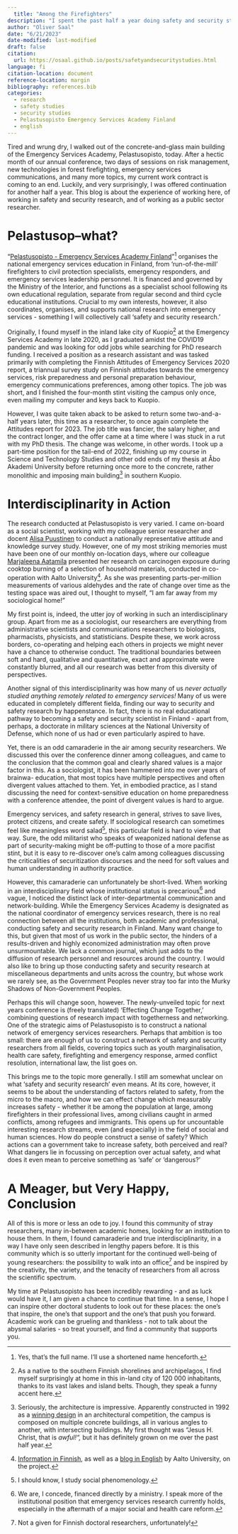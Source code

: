 ```yaml
---
  title: "Among the Firefighters"
description: "I spent the past half a year doing safety and security studies research. This blog is about that experience."
author: "Oliver Saal"
date: "6/21/2023"
date-modified: last-modified
draft: false
citation:
  url: https://osaal.github.io/posts/safetyandsecuritystudies.html
language: fi
citation-location: document
reference-location: margin
bibliography: references.bib
categories:
  - research
  - safety studies
  - security studies
  - Pelastusopisto Emergency Services Academy Finland
  - english
---
```


Tired and wrung dry, I walked out of the concrete-and-glass main building of the Emergency Services Academy, Pelastusopisto, today. After a hectic month of our annual conference, two days of sessions on risk management, new technologies in forest firefighting, emergency services communications, and many more topics, my current work contract is coming to an end. Luckily, and very surprisingly, I was offered continuation for another half a year. This blog is about the experience of working here, of working in safety and security research, and of working as a public sector researcher.

# Pelastusop--what?

"[Pelastusopisto - Emergency Services Academy Finland](https://www.pelastusopisto.fi)"[^1] organises the national emergency services education in Finland, from 'run-of-the-mill' firefighters to civil protection specialists, emergency responders, and emergency services leadership personnel. It is financed and governed by the Ministry of the Interior, and functions as a specialist school following its own educational regulation, separate from regular second and third cycle educational institutions. Crucial to my own interests, however, it also coordinates, organises, and supports national research into emergency services - something I will collectively call 'safety and security research.'

[^1]: Yes, that's the full name. I'll use a shortened name henceforth.

Originally, I found myself in the inland lake city of Kuopio[^2] at the Emergency Services Academy in late 2020, as I graduated amidst the COVID19 pandemic and was looking for odd jobs while searching for PhD research funding. I received a position as a research assistant and was tasked primarily with completing the Finnish Attitudes of Emergency Services 2020 report, a triannual survey study on Finnish attitudes towards the emergency services, risk preparedness and personal preparation behaviour, emergency communications preferences, among other topics. The job was short, and I finished the four-month stint visiting the campus only once, even mailing my computer and keys back to Kuopio.

[^2]: As a native to the southern Finnish shorelines and archipelagos, I find myself surprisingly at home in this in-land city of 120 000 inhabitants, thanks to its vast lakes and island belts. Though, they speak a funny accent here.

However, I was quite taken aback to be asked to return some two-and-a-half years later, this time as a researcher, to once again complete the Attitudes report for 2023. The job title was fancier, the salary higher, and the contract longer, and the offer came at a time where I was stuck in a rut with my PhD thesis. The change was welcome, in other words. I took up a part-time position for the tail-end of 2022, finishing up my course in Science and Technology Studies and other odd ends of my thesis at Åbo Akademi University before returning once more to the concrete, rather monolithic and imposing main building[^3] in southern Kuopio.

[^3]: Seriously, the architecture is impressive. Apparently constructed in 1992 as a [winning design](http://arksavo.fi/kohteet/pelastusopisto/) in an architectural competition, the campus is composed on multiple concrete buildings, all in various angles to another, with intersecting buildings. My first thought was "Jesus H. Christ, that is *awful!",* but it has definitely grown on me over the past half year.

# Interdisciplinarity in Action

The research conducted at Pelastusopisto is very varied. I came on-board as a social scientist, working with my colleague senior researcher and docent [Alisa Puustinen](https://mpkk.academia.edu/AlisaPuustinen) to conduct a nationally representative attitude and knowledge survey study. However, one of my most striking memories must have been one of our monthly on-location days, where our colleague [Marjaleena Aatamila](https://scholar.google.fi/citations?user=5ymRewEAAAAJ&hl=fi) presented her research on carcinogen exposure during cooktop burning of a selection of household materials, conducted in co-operation with Aalto University[^4]. As she was presenting parts-per-million measurements of various aldehydes and the rate of change over time as the testing space was aired out, I thought to myself, "I am far away from my sociological home!"

[^4]: [Information in Finnish](https://www.pelastusopisto.fi/tutkimus-ja-kehitys/hankkeet/liesipalojen-syttyminen-vaikutukset-ja-ehkaisy/), as well as a [blog in English](https://blogs.aalto.fi/fire/liesipalo/) by Aalto University, on the project.

My first point is, indeed, the utter joy of working in such an interdisciplinary group. Apart from me as a sociologist, our researchers are everything from administrative scientists and communications researchers to biologists, pharmacists, physicists, and statisticians. Despite these, we work across borders, co-operating and helping each others in projects we might never have a chance to otherwise conduct. The traditional boundaries between soft and hard, qualitative and quantitative, exact and approximate were constantly blurred, and all our research was better from this diversity of perspectives.

Another signal of this interdisciplinarity was how many of us *never actually studied anything remotely related to emergency services!* Many of us were educated in completely different fielda, finding our way to security and safety research by happenstance. In fact, there is no real educational pathway to becoming a safety and security scientist in Finland - apart from, perhaps, a doctorate in military sciences at the National University of Defense, which none of us had or even particularly aspired to have.

Yet, there is an odd camaraderie in the air among security researchers. We discussed this over the conference dinner among colleagues, and came to the conclusion that the common goal and clearly shared values is a major factor in this. As a sociologist, it has been hammered into me over years of brainwa- education, that most topics have multiple perspectives and often divergent values attached to them. Yet, in embodied practice, as I stand discussing the need for context-sensitive education on home preparedness with a conference attendee, the point of divergent values is hard to argue.

Emergency services, and safety research in general, strives to save lives, protect citizens, and create safety. If sociological research can sometimes feel like meaningless word salad[^5], this particular field is hard to view that way. Sure, the odd militarist who speaks of weaponized national defense as part of security-making might be off-putting to those of a more pacifist stint, but it is easy to re-discover one's calm among colleagues discussing the criticalities of securitization discourses and the need for soft values and human understanding in authority practice.

[^5]: I should know, I study social phenomenology.

However, this camaraderie can unfortunately be short-lived. When working in an interdisciplinary field whose institutional status is precarious[^6] and vague, I noticed the distinct lack of inter-departmental communication and network-building. While the Emergency Services Academy is designated as the national coordinator of emergency services research, there is no real connection between all the institutions, both academic and professional, conducting safety and security research in Finland. Many want change to this, but given that most of us work in the public sector, the hinders of a results-driven and highly economized administration may often prove unsurmountable. We lack a common journal, which just adds to the diffusion of research personnel and resources around the country. I would also like to bring up those conducting safety and security research at miscellaneous departments and units across the country, but whose work we rarely see, as the Government Peoples never stray too far into the Murky Shadows of Non-Government Peoples.

[^6]: We are, I concede, financed directly by a ministry. I speak more of the institutional position that emergency services research currently holds, especially in the aftermath of a major social and health care reform.

Perhaps this will change soon, however. The newly-unveiled topic for next years conference is (freely translated) 'Effecting Change Together,' combining questions of research impact with togetherness and networking. One of the strategic aims of Pelastusopisto is to construct a national network of emergency services researchers. Perhaps that ambition is too small: there are enough of us to construct a network of safety and security researchers from all fields, covering topics such as youth marginalisation, health care safety, firefighting and emergency response, armed conflict resolution, international law, the list goes on.

This brings me to the topic more generally. I still am somewhat unclear on what 'safety and security research' even means. At its core, however, it seems to be about the understanding of factors related to safety, from the micro to the macro, and how we can effect change which measurably increases safety - whether it be among the population at large, among firefighters in their professional lives, among civilians caught in armed conflicts, among refugees and immigrants. This opens up for uncountable interesting research streams, even (and especially) in the field of social and human sciences. How do people construct a sense of safety? Which actions can a government take to increase safety, both perceived and real? What dangers lie in focussing on perception over actual safety, and what does it even mean to perceive something as 'safe' or 'dangerous?'

# A Meager, but Very Happy, Conclusion

All of this is more or less an ode to joy. I found this community of stray researchers, many in-between academic homes, looking for an institution to house them. In them, I found camaraderie and true interdisciplinarity, in a way I have only seen described in lengthy papers before. It is this community which is so utterly important for the continued well-being of young researchers: the possibility to walk into an office[^7] and be inspired by the creativity, the variety, and the tenacity of researchers from all across the scientific spectrum.

[^7]: Not a given for Finnish doctoral researchers, unfortunately!

My time at Pelastusopisto has been incredibly rewarding - and as luck would have it, I am given a chance to continue that time. In a sense, I hope I can inspire other doctoral students to look out for these places: the one's that inspire, the one's that support and the one's that push you forward. Academic work can be grueling and thankless - not to talk about the abysmal salaries - so treat yourself, and find a community that supports you.
